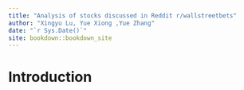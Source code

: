 ```yaml
--- 
title: "Analysis of stocks discussed in Reddit r/wallstreetbets"
author: "Xingyu Lu, Yue Xiong ,Yue Zhang"
date: "`r Sys.Date()`"
site: bookdown::bookdown_site
---
```


# Introduction

